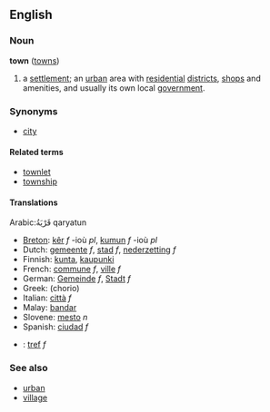 ==English==
===Noun===
'''town''' ([[towns]])

#a [[settlement]]; an [[urban]] area with [[residential]] [[district]]s, [[shop]]s and amenities, and usually its own local [[government]].

===Synonyms===
*[[city]]

====Related terms====
*[[townlet]]
*[[township]]

====Translations====Arabic:قَرْيَةُ qaryatun
*[[Breton]]: [[kêr]] ''f'' -ioù ''pl'', [[kumun]] ''f'' -ioù ''pl''
*Dutch: [[gemeente]] ''f'', [[stad]] ''f'', [[nederzetting]] ''f''
*Finnish: [[kunta]], [[kaupunki]]
*French: [[commune]] ''f'', [[ville]] ''f''
*German: [[Gemeinde]] ''f'', [[Stadt]] ''f''
*Greek: (chorio)
*Italian: [[città]] ''f''
*Malay: [[bandar]]
*Slovene: [[mesto]] ''n''
*Spanish: [[ciudad]] ''f''
*{{cy}}: [[tref]] ''f''

===See also===
*[[urban]]
*[[village]]